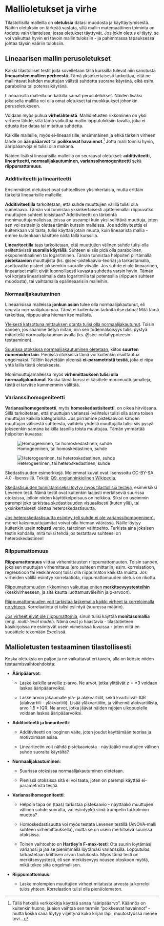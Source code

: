 # Mallioletukset ja virhe {#sec-mallioletukset}

Tilastollisilla malleilla on **oletuksia** datasi muodosta ja käyttäytymisestä. Näihin oletuksiin on tärkeää vastata, sillä mallin matemaattinen toiminta on todettu vain tilanteissa, jossa oletukset täyttyvät. Jos jokin oletus ei täyty, se voi vaikuttaa hyvin eri tavoin mallin tuloksiin - ja pahimmassa tapauksessa johtaa täysin vääriin tuloksiin.

## Lineaarisen mallin perusoletukset

Kaikki tilastolliset testit joita sovelletaan tällä kurssilla tulevat niin sanotusta **lineaaristen mallien perheestä**. Tämä yksinkertaisesti tarkoittaa, että ne mallintavat kahden muuttujan välistä suhdetta suorana käyränä, eikä esim. parabolina tai potenssikäyränä.

Lineaarisilla malleilla on kaikilla samat perusoletukset. Näiden lisäksi jokaisella mallilla voi olla omat oletukset tai muokkaukset johonkin perusoletukseen.

Voidaan myös puhua **virhelähteistä**. Mallioletusten rikkominen on yksi virheen lähde, sillä tämä vaikuttaa mallin lopputuloksiin tavalla, joka ei edusta itse dataa tai mitattua suhdetta.

Kaikille malleille, myös ei-lineaarisille, ensimmäinen ja ehkä tärkein virheen lähde on **ääripääarvot** tai **poikkeavat havainnot**.[^mallioletukset-1] Jotta malli toimisi hyvin, ääripääarvoja ei tulisi olla mukana.

[^mallioletukset-1]: Tällä hetkellä verkkokirja käyttää sanaa "ääripääarvo". Käännös on kuitenkin huono, ja aion vaihtaa sen termiin "poikkeavat havainnot" - mutta koska sana löytyy viljeltynä koko kirjan läpi, muutostyössä menee tovi...

Näiden lisäksi lineaarisilla malleilla on seuraavat oletukset: **additiviteetti, lineariteetti, normaalijakautuminen, varianssihomogeniteetti** sekä **riippumattomuus**.

### Additiviteetti ja lineariteetti

Ensimmäiset oletukset ovat suhteellisen yksinkertaisia, mutta erittäin tärkeitä lineaarisille malleille.

**Additiviteetilla** tarkoitetaan, että suhde muuttujien välillä tulisi olla summaava. Tämän voi tunnistaa yksinkertaisesti ajattelemalla: riippuvatko muuttujien suhteet toisistaan? Additiviteetti on tärkeintä monimuuttujamalleissa, joissa on useampi kuin yksi selittävä muuttuja, joten sen voi osittain jo olettaa tämän kurssin malleissa. Jos additiviteettia ei kuitenkaan voi taata, tulisi käyttää jotain muuta, kuin lineaarista mallia - emme kuitenkaan käsittele näitä tällä kurssilla.

**Lineariteetilla** taas tarkoitetaan, että muuttujien välinen suhde tulisi olla selitettävissä **suoralla käyrällä**. Suhteen ei siis pidä olla parabolinen, eksponentiaalinen tai logaritminen. Tämän tunnistaa helpoiten piirtämällä **pistekaavion** muuttujista (ks. @sec-pistekaavio-teoria) ja tarkastamalla, asettuvatko pisteet jokseenkin suoralle viivalle. Jos suhde ei ole lineaarinen, lineaariset mallit eivät luonnollisesti kuvasta suhdetta varsin hyvin. Tämän voi korjata linearisoimalla data logaritmilla tai potenssilla (riippuen suhteen muodosta), tai vaihtamalla epälineaarisiin malleihin.

### Normaalijakautuminen

Lineaarisissa malleissa **jonkun asian** tulee olla normaalijakautunut, eli seurata normaalijakaumaa. Tämä ei kuitenkaan tarkoita itse dataa! Mitä tämä tarkoittaa, riippuu aina hieman itse mallista.

[Yleisesti katsottuna mittauksen otanta tulisi olla normaalijakautunut]{.underline}. Toisin sanoen, jos saamme tietyn mitan, niin sen todennäköisyys tulisi pystyä määritellä normaalijakauman avulla (ks. @sec-nollahypoteesin-testaaminen).

[Suurissa otoksissa normaalijakautuminen oletetaan]{.underline}, kiitos **suurten numeroiden lain**. Pienissä otoksissa tämä voi kuitenkin osoittautua ongelmaksi. Tällöin käytetään yleensä **ei-parametristä testiä**, joka ei riipu yhtä lailla tästä oletuksesta.

Monimuuttujamalleissa myös **virhemittauksen tulisi olla normaalijakautunut**. Koska tämä kurssi ei käsittele monimuuttujamalleja, tästä ei tarvitse kummemmin välittää.

### Varianssihomogeniteetti

**Varianssihomogeniteetti**, myös **homoskedastisiteetti**, on oikea hirviösana. Sillä tarkoitetaan, että muuttujan varianssi (vaihtelu) tulisi olla sama toisen muuttujan kaikilla kategorioilla. Jos piirrämme pistekaavion kahden muuttujan välisestä suhteesta, vaihtelu yhdellä muuttujalla tulisi siis pysyä jokseenkin samana kaikilla tasoilla toista muuttujaa. Tämän ymmärtää helpoiten kuvassa:

::: {#fig-skedastisiteetti layout-ncol="2"}
![Homogeeninen, tai homoskedastinen, suhde](pics/Homoscedasticity.png){fig-alt="Pistekaavio. Datapisteet esittävät homoskedastista suhdetta, ja asettuvat suoralle viivalle kaavion diagonaalille."}

![Heterogeeninen, tai heteroskedastinen, suhde](pics/Heteroscedasticity.png){fig-alt="Pistekaavio. Datapisteet esittävät heteroskedastista suhdetta, ja asettuvat trumpetin muotoon kaavion diagonaalille."}

Skedastisuuden esimerkkejä. Molemmat kuvat ovat lisenssoitu CC-BY-SA 4.0 -lisenssillä. Tekijä: [Q9, englanninkielinen Wikipedia.](https://en.wikipedia.org/wiki/User:Kokiri)
:::

[Skedastisuuden tunnistamiseksi löytyy myös tilastollisia testejä]{.underline}, esimerkiksi Levenen testi. Nämä testit ovat kuitenkin laajasti merkitseviä suurissa otoksissa, jolloin niiden käyttökelpoisuus on heikkoa. Siksi on useimmin parempi joko tarkistaa skedastisuuden visuaalisesti (kuten yllä), tai yksinkertaisesti olettaa heteroskedastisuutta.

[Jos heteroskedastisuutta esiintyy (eli suhde ei ole varianssihomogeninen)]{.underline}, monet kaksimuuttujamitat voivat olla hieman väärässä. Näille löytyy kuitenkin usein **robusti** versio, tai toinen vaihtoehto. Tarkista aina jokaisen testin kohdalla, mitä tulisi tehdä jos testattava suhteesi on heteroskedastinen!

### Riippumattomuus

**Riippumattomuus** viittaa virhemittausten riippumattomuuten. Toisin sanoen, jokaisen muuttujan virhemittaus (ero suhteen mittariin, esim. korrelaatioon, regressioon tai keskiarvoon) tulisi olla riippumaton kaikista muista. Jos virheiden välillä esiintyy korrelaatiota, riippumattomuuden oletus on rikottu.

[Riippumattomuuden rikkominen vaikuttaa eniten **merkitsevyystesteihin**]{.underline} (keskivirheeseen, ja sitä kautta luottamusväleihin ja p-arvoon).

[Riippumattomuuden voit tarkistaa laskemalla kaikki virheet ja korreloimalla ne yhteen]{.underline}. Korrelaatiota ei tulisi esiintyä (suuressa määrin).

[Jos virheet eivät ole riippumattomia]{.underline}, sinun tulisi käyttää **monitasomallia** (engl. *multi-level model*). Nämä ovat jo haastavia - tilastotieteen käsikirjoissa ne esiintyvät usein viimeisissä luvuissa - joten niitä en suosittele tekemään Excelissä.

## Mallioletusten testaaminen tilastollisesti {#sec-mallioletusten-testaaminen-tilastollisesti}

Koska oletuksia on paljon ja ne vaikuttavat eri tavoin, alla on kooste niiden testaamisvaihtoehdoista:

-   **Ääripääarvot**:

    -   Laske kaikille arvoille z-arvo. Ne arvot, jotka ylittävät $z = \pm3$ voidaan laskea ääripääarvoiksi.

    -   Laske arvon jakaumalle ylä- ja alakvartiilit, sekä kvartiiliväli $\text{IQR}$ (alakvartiili - yläkvartiili). Lisää yläkvartiiliin, ja vähennä alakvartiilista, arvo $1.5 * \text{IQR}$. Ne arvot, jotka jäävät näiden rajojen ulkopuolelle voidaan laskea ääripääarvoiksi.

-   **Additiviteetti ja lineariteetti**:

    -   Additiviteetti on looginen väite, joten joudut käyttämään teoriaa ja motivoimaan asiaa.

    -   Lineariteetin voit nähdä pistekaaviosta - näyttääkö muuttujien välinen suhde suoralta käyrältä?

-   **Normaalijakautuminen**:

    -   Suurissa otoksissa normaalijakautuminen oletetaan.

    -   Pienissä otoksissa sitä ei voi taata, joten on parempi käyttää ei-parametristä testiä.

-   **Varianssihomogeniteetti**:

    -   Helpoin tapa on (taas) tarkistaa pistekaavio - näyttääkö muuttujien välinen suhde suoralta, vai esiintyykö siinä trumpetin tai kolmion muotoa?

    -   Homoskedastisuutta voi myös testata Levenen testillä (ANOVA-malli suhteen virhemittauksella), mutta se on usein merkitsevä suurissa otoksissa.

    -   Toinen vaihtoehto on **Hartley'n F-max-testi**: Ota suurin löytämäsi varianssi ja jaa se pienimmällä löytämäsi varianssilla. Lopputulos tarkastetaan kriittisen arvon taulukosta. Myös tämä testi on merkitsevyystesti, eli sen merkitsevyys nousee otoskoon myötä, mikä tekee siitä ongelmallisen.

-   **Riippumattomuus:**

    -   Laske molempien muuttujien virheet mitatusta arvosta ja korreloi tulos yhteen. Korrelaation tulisi olla pieni/olematon.
